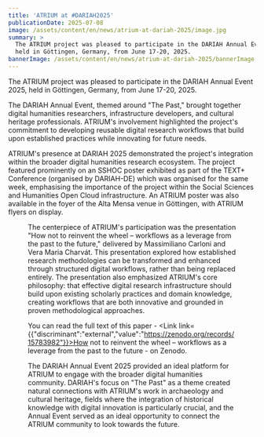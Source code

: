 ```yaml
---
title: 'ATRIUM at #DARIAH2025'
publicationDate: 2025-07-08
image: /assets/content/en/news/atrium-at-dariah-2025/image.jpg
summary: >
  The ATRIUM project was pleased to participate in the DARIAH Annual Event 2025,
  held in Göttingen, Germany, from June 17-20, 2025.
bannerImage: /assets/content/en/news/atrium-at-dariah-2025/bannerImage.jpg
---
```

The ATRIUM project was pleased to participate in the DARIAH Annual Event 2025, held in Göttingen, Germany, from June 17-20, 2025.

The DARIAH Annual Event, themed around "The Past," brought together digital humanities researchers, infrastructure developers, and cultural heritage professionals. ATRIUM's involvement highlighted the project's commitment to developing reusable digital research workflows that build upon established practices while innovating for future needs.

ATRIUM's presence at DARIAH 2025 demonstrated the project's integration within the broader digital humanities research ecosystem. The project featured prominently on an SSHOC poster exhibited as part of the TEXT+ Conference (organised by DARIAH-DE) which was organised for the same week, emphasising the importance of the project within the Social Sciences and Humanities Open Cloud infrastructure. An ATRIUM poster was also available in the foyer of the Alta Mensa venue in Göttingen, with ATRIUM flyers on display.

<Figure src="/assets/content/en/news/atrium-at-dariah-2025/sshoc-poster-ae.jpeg" alignment="stretch">
  <Figure src="/assets/content/en/news/atrium-at-dariah-2025/atrium-ae-poster.jpeg" alt="ATRIUM poster" alignment="stretch">

  </Figure>

  The centerpiece of ATRIUM's participation was the presentation "How not to reinvent the wheel – workflows as a leverage from the past to the future," delivered by Massimiliano Carloni and Vera Maria Charvát. This presentation explored how established research methodologies can be transformed and enhanced through structured digital workflows, rather than being replaced entirely. The presentation also emphasized ATRIUM's core philosophy: that effective digital research infrastructure should build upon existing scholarly practices and domain knowledge, creating workflows that are both innovative and grounded in proven methodological approaches.

  You can read the full text of this paper - <Link link={{"discriminant":"external","value":"https://zenodo.org/records/15783982"}}>How not to reinvent the wheel – workflows as a leverage from the past to the future - on Zenodo.</Link>&#x20;

  <Figure src="/assets/content/en/news/atrium-at-dariah-2025/wrkflowww.jpeg" alt="&#x22;How not to reinvent the wheel – workflows as a leverage from the past to the future,&#x22; delivered by Massimiliano Carloni" alignment="stretch">

  </Figure>

  The DARIAH Annual Event 2025 provided an ideal platform for ATRIUM to engage with the broader digital humanities community. DARIAH's focus on "The Past" as a theme created natural connections with ATRIUM's work in archaeology and cultural heritage, fields where the integration of historical knowledge with digital innovation is particularly crucial, and the Annual Event served as an ideal opportunity to connect the ATRIUM community to look towards the future.
</Figure>

<Figure src="/assets/content/en/news/atrium-at-dariah-2025/dariahgroupphoto-ae.jpg" alt="Group photo at DARIAH2025" alignment="stretch">

</Figure>
